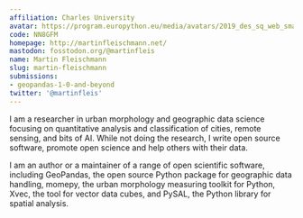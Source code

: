 ```yaml
---
affiliation: Charles University
avatar: https://program.europython.eu/media/avatars/2019_des_sq_web_small_UNza8hK.jpg
code: NN8GFM
homepage: http://martinfleischmann.net/
mastodon: fosstodon.org/@martinfleis
name: Martin Fleischmann
slug: martin-fleischmann
submissions:
- geopandas-1-0-and-beyond
twitter: '@martinfleis'
---
```


I am a researcher in urban morphology and geographic data science focusing on quantitative analysis and classification of cities, remote sensing, and bits of AI. While not doing the research, I write open source software, promote open science and help others with their data.

I am an author or a maintainer of a range of open scientific software, including GeoPandas, the open source Python package for geographic data handling, momepy, the urban morphology measuring toolkit for Python, Xvec, the tool for vector data cubes, and PySAL, the Python library for spatial analysis.
